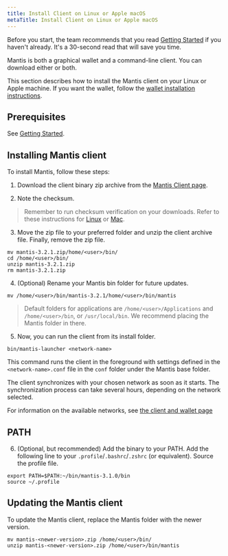 ```yaml
---
title: Install Client on Linux or Apple macOS
metaTitle: Install Client on Linux or Apple macOS
---
```

Before you start, the team recommends that you read [Getting Started](/first-steps/getting-started) if you haven't already. It's a 30-second read that will save you time.

Mantis is both a graphical wallet and a command-line client. You can download either or both.

This section describes how to install the Mantis client on your Linux or Apple machine. If you want the wallet, follow the [wallet installation instructions](/install/-install-wallet-linux).


## Prerequisites

See [Getting Started](/first-steps/getting-started).


## Installing Mantis client

To install Mantis, follow these steps:
1. Download the client binary zip archive from the [Mantis Client page](https://github.com/input-output-hk/mantis/releases/latest).


2. Note the checksum.
> Remember to run checksum verification on your downloads. Refer to these instructions for [Linux](/how-tos/how-check-hash-linux) or [Mac](/how-tos/how-check-hash-mac).

3. Move the zip file to your preferred folder and unzip the client archive file. Finally, remove the zip file.

```
mv mantis-3.2.1.zip/home/<user>/bin/
cd /home/<user>/bin/
unzip mantis-3.2.1.zip
rm mantis-3.2.1.zip
```

4. (Optional) Rename your Mantis bin folder for future updates.

```
mv /home/<user>/bin/mantis-3.2.1/home/<user>/bin/mantis
```

> Default folders for applications are `/home/<user>/Applications` and `/home/<user>/bin`, or `/usr/local/bin`. We recommend placing the Mantis folder in there.


5. Now, you can run the client from its install folder.

```
bin/mantis-launcher <network-name>
```

This command runs the client in the foreground with settings defined in the `<network-name>.conf` file in the `conf` folder under the Mantis base folder.

The client synchronizes with your chosen network as soon as it starts. The synchronization process can take several hours, depending on the network selected.

For information on the available networks, see [the client and wallet page](/learn/mantis-client-wallet)

## PATH
6. (Optional, but recommended) Add the binary to your PATH. Add the following line to your `.profile`/`.bashrc`/`.zshrc` (or equivalent). Source the profile file.

```
export PATH=$PATH:~/bin/mantis-3.1.0/bin
source ~/.profile
```

## Updating the Mantis client

To update the Mantis client, replace the Mantis folder with the newer version.

```
mv mantis-<newer-version>.zip /home/<user>/bin/
unzip mantis-<newer-version>.zip /home/<user>/bin/mantis
```
